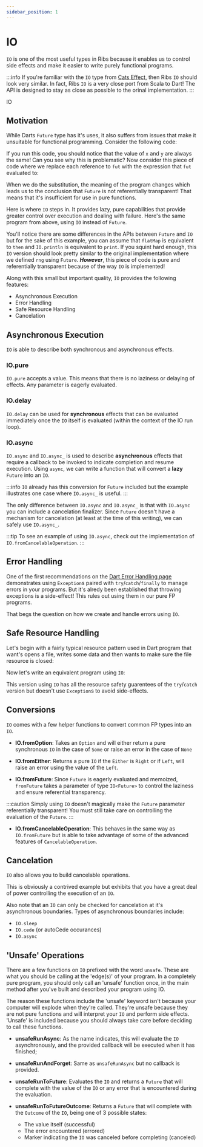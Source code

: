 ```yaml
---
sidebar_position: 1
---
```



# IO

`IO` is one of the most useful types in Ribs because it enables us to control
side effects and make it easier to write purely functional programs.

:::info
If you're familiar with the `IO` type from [Cats Effect](https://typelevel.org/cats-effect/),
then Ribs `IO` should look very similar. In fact, Ribs `IO` is a very close
port from Scala to Dart! The API is designed to stay as close as possible to
the orinal implementation.
:::

IO

## Motivation

While Darts `Future` type has it's uses, it also suffers from issues that make
it unsuitable for functional programming. Consider the following code:

<CodeSnippet language="dart" snippet={IOSnippet} section="io-1" />

If you run this code, you should notice that the value of `x` and `y` are
always the same! Can you see why this is problematic? Now consider this piece
of code where we replace each reference to `fut` with the expression that `fut`
evaluated to:

<CodeSnippet language="dart" snippet={IOSnippet} section="io-2" />

When we do the substitution, the meaning of the program changes which leads us
to the conclusion that `Future` is not referentially transparent! That means
that it's insufficient for use in pure functions.

Here is where `IO` steps in. It provides lazy, pure capabilities that provide
greater control over execution and dealing with failure. Here's the same
program from above, using `IO` instead of `Future`.

<CodeSnippet language="dart" snippet={IOSnippet} section="io-3" />

You'll notice there are some differences in the APIs between `Future` and `IO`
but for the sake of this example, you can assume that `flatMap` is equivalent
to `then` and `IO.println` is equivalent to `print`. If you squint hard enough,
this `IO` version should look pretty similar to the original implementation
where we defined `rng` using `Future`. ***However***, this piece of code is
pure and referentially transparent because of the way `IO` is implemented!

Along with this small but important quality, `IO` provides the following
features:

* Asynchronous Execution
* Error Handling
* Safe Resource Handling
* Cancelation


## Asynchronous Execution

`IO` is able to describe both synchronous and asynchronous effects.

### IO.pure

`IO.pure` accepts a value. This means that there is no laziness or delaying
of effects. Any parameter is eagerly evaluated.

### IO.delay

`IO.delay` can be used for **synchronous** effects that can be evaluated
immediately once the `IO` itself is evaluated (within the context of the
IO run loop).

### IO.async

`IO.async` and `IO.async_` is used to describe **asynchronous** effects that require a
callback to be invoked to indicate completion and resume execution. Using `async`, we
can write a function that will convert a **lazy** `Future` into an `IO`.

<CodeSnippet language="dart" title="IO.async_" snippet={IOSnippet} section="error-handling-1" />

:::info
`IO` already has this conversion for `Future` included but the example
illustrates one case where `IO.async_` is useful.
:::

The only difference between `IO.async` and `IO.async_` is that with `IO.async`
you can include a cancelation finalizer. Since `Future` doesn't have a
mechanism for cancelation (at least at the time of this writing), we can safely
use `IO.async_`.

:::tip
To see an example of using `IO.async`, check out the implementation of `IO.fromCancelableOperation`.
:::

## Error Handling

One of the first recommendations on the [Dart Error Handling page](https://dart.dev/language/error-handling)
demonstrates using `Exception`s paired with `try`/`catch`/`finally` to manage
errors in your programs. But it's alredy been established that throwing
exceptions is a side-effect! This rules out using them in our pure FP programs.

That begs the question on how we create and handle errors using `IO`.

<CodeSnippet language="dart" title="Error Handling with IO" snippet={IOSnippet} section="error-handling-1" />

## Safe Resource Handling

Let's begin with a fairly typical resource pattern used in Dart program that
want's opens a file, writes some data and then wants to make sure the file
resource is closed:

<CodeSnippet language="dart" title="Resource Safety try/catch/finally" snippet={IOSnippet} section="safe-resources-1" />

Now let's write an equivalent program using `IO`:

<CodeSnippet language="dart" title="Resource Safety with IO" snippet={IOSnippet} section="safe-resources-2" />

This version using `IO` has all the resource safety guarentees of the `try`/`catch` version but
doesn't use `Exception`s to avoid side-effects.

## Conversions

`IO` comes with a few helper functions to convert common FP types into an `IO`.

<CodeSnippet language="dart" title="IO Conversions" snippet={IOSnippet} section="conversions-1" />

* **IO.fromOption**: Takes an `Option` and will either return a pure
synchronous `IO` in the case of `Some` or raise an error in the case of `None`

* **IO.fromEither**: Returns a pure `IO` if the `Either` is `Right` or if
`Left`, will raise an error using the value of the `Left`.

* **IO.fromFuture**: Since `Future` is eagerly evaluated and memoized,
`fromFuture` takes a parameter of type `IO<Future>` to control the laziness
and ensure referential transparency.

:::caution
Simply using `IO` doesn't magically make the `Future` parameter referentially transparent!
You must still take care on controlling the evaluation of the `Future`.
:::

<CodeSnippet language="dart" title="IO.fromFuture" snippet={IOSnippet} section="conversions-bad-future" />

* **IO.fromCancelableOperation**: This behaves in the same way as
`IO.fromFuture` but is able to take advantage of some of the advanced features
of `CancelableOperation`.

## Cancelation

`IO` also allows you to build cancelable operations.

<CodeSnippet language="dart" title="IO Cancel Example" snippet={IOSnippet} section="cancelation-1" />

This is obviously a contrived example but exhibits that you have a great deal
of power controlling the execution of an `IO`.

Also note that an `IO` can only be checked for cancelation at it's asynchronous
boundaries. Types of asynchronous boundaries include:

* `IO.sleep`
* `IO.cede` (or autoCede occurances)
* `IO.async`

## 'Unsafe' Operations

There are a few functions on `IO` prefixed with the word `unsafe`. These are
what you should be calling at the 'edge(s)' of your program. In a completely
pure program, you should only call an 'unsafe' function once, in the main
method after you've built and described your program using IO.

The reason these functions include the 'unsafe' keyword isn't because your
computer will explode when they're called. They're unsafe because they are
not pure functions and will interpret your `IO` and perform side effects.
'Unsafe' is included because you should always take care before deciding
to call these functions.

* **unsafeRunAsync**: As the name indicates, this will evaluate the `IO`
asynchronously, and the provided callback will be executed when it has
finished;

* **unsafeRunAndForget**: Same as `unsafeRunAsync` but no callback is provided.

* **unsafeRunToFuture**: Evaluates the `IO` and returns a `Future` that will
complete with the value of the `IO` or any error that is encountered during
the evaluation.

* **unsafeRunToFutureOutcome**: Returns a `Future` that will complete with
the `Outcome` of the `IO`, being one of 3 possible states:
  * The value itself (successful)
  * The error encountered (errored)
  * Marker indicating the `IO` was canceled before completing (canceled)
